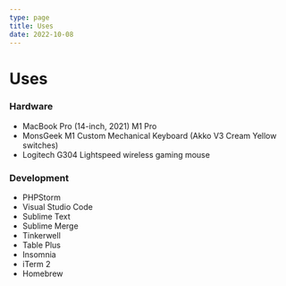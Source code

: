 ```yaml
---
type: page
title: Uses
date: 2022-10-08
---
```


# Uses

### Hardware
- MacBook Pro (14-inch, 2021) M1 Pro
- MonsGeek M1 Custom Mechanical Keyboard (Akko V3 Cream Yellow switches)
- Logitech G304 Lightspeed wireless gaming mouse

### Development
- PHPStorm
- Visual Studio Code
- Sublime Text
- Sublime Merge
- Tinkerwell
- Table Plus
- Insomnia
- iTerm 2
- Homebrew